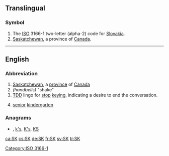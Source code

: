 {{also|sk|Sk|-sk|.sk|-isk|s.k.}}
==Translingual==

===Symbol===
{{head|mul|symbol}}
# The [[ISO]] 3166-1 two-letter (alpha-2) code for [[Slovakia]].
# [[Saskatchewan]], a province of [[Canada]].

[[Category:ISO 3166-1]]

----

==English==

===Abbreviation===
{{rfc-header|Abbreviation}}
{{head|en|abbreviation}}

# [[Saskatchewan]], a [[province]] of [[Canada]]
# ''(handbells)'' "shake"
# [[TDD]] lingo for [[stop]] [[keying]], indicating a desire to end the conversation.
# {{lb|en|Canada}} [[senior]] [[kindergarten]]

===Anagrams===
* {{l|en|Ks}} , [[k's#English|k's]], [[K's#English|K's]], [[KS#English|KS]]

[[ca:SK]]
[[cs:SK]]
[[de:SK]]
[[fr:SK]]
[[sv:SK]]
[[tr:SK]]